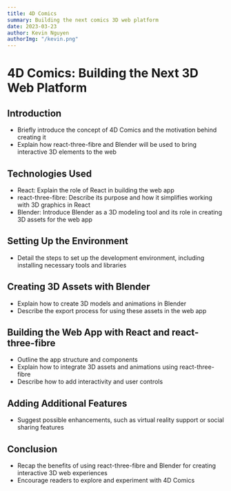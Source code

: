 ```yaml
---
title: 4D Comics
summary: Building the next comics 3D web platform
date: 2023-03-23
author: Kevin Nguyen
authorImg: "/kevin.png"
---
```


# 4D Comics: Building the Next 3D Web Platform

## Introduction

- Briefly introduce the concept of 4D Comics and the motivation behind creating it
- Explain how react-three-fibre and Blender will be used to bring interactive 3D elements to the web

## Technologies Used

- React: Explain the role of React in building the web app
- react-three-fibre: Describe its purpose and how it simplifies working with 3D graphics in React
- Blender: Introduce Blender as a 3D modeling tool and its role in creating 3D assets for the web app

## Setting Up the Environment

- Detail the steps to set up the development environment, including installing necessary tools and libraries

## Creating 3D Assets with Blender

- Explain how to create 3D models and animations in Blender
- Describe the export process for using these assets in the web app

## Building the Web App with React and react-three-fibre

- Outline the app structure and components
- Explain how to integrate 3D assets and animations using react-three-fibre
- Describe how to add interactivity and user controls

## Adding Additional Features

- Suggest possible enhancements, such as virtual reality support or social sharing features

## Conclusion

- Recap the benefits of using react-three-fibre and Blender for creating interactive 3D web experiences
- Encourage readers to explore and experiment with 4D Comics
